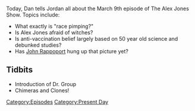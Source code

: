 {{DEFAULTSORT:
    #_EPISODE_0021:March 9, 2017
}}{{Episode
    | title           = March 9, 2017
    | caption         = Listen to this episode on [https://knowledgefight.libsyn.com/knowledge-fight-march-9-2017 Libsyn] [https://open.spotify.com/episode/0EL2uXnDcP06Mh7a1uwygX Spotify], Read the [[Transcript/21: March 9, 2017|Unofficial Transcript]]
    | episodeNumber   = 21
    | length          = 02:16:08
    | airDate         = March 14, 2017
    | coverageDate    = March 9, 2017
    | episodeType     = [[:Category:Present Day|Present Day]]
    | appearance      = [[Dr. Group]], [[Jon Rappoport]]
    | previousEpisode = [[20: March 6 & Celebrity Cameos]]
    | nextEpisode     = [[22: March 14, 2017]]
}}

{{Stub}}

Today, Dan tells Jordan all about the March 9th episode of The Alex Jones Show. Topics include:

*What exactly is "race pimping?"
*Is Alex Jones afraid of witches?
*Is anti-vaccination belief largely based on 50 year old science and debunked studies?
*Has [[Jon Rappoport|John Rappoport]] hung up that picture yet?

==Tidbits==

*Introduction of Dr. Group
*Chimeras and Clones!

[[Category:Episodes]]
[[Category:Present Day]]
